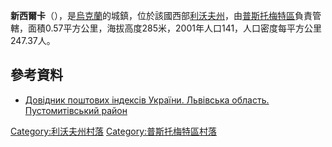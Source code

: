 {{Infobox settlement
|official_name            = 新西爾卡（普斯托梅特區）
|native_name = 
|settlement_type          = [[村莊|村莊]]
|image_skyline            = 
|imagesize                = 
|image_map                = 
|mapsize                  = 
|pushpin_map  = 
|pushpin_label = 
|pushpin_label_position   = 
|pushpin_map_caption      = 
|subdivision_type         = [[世界政區索引|國家]]
|subdivision_type1        = [[烏克蘭行政區劃|州]]
|subdivision_type2        = [[區(烏克蘭)|區]]
|subdivision_name         = [[烏克蘭|烏克蘭]]
|subdivision_name1        = [[利沃夫州|利沃夫州]]
|subdivision_name2        = [[普斯托梅特區|普斯托梅特區]]
|elevation_ft             = 935
|elevation_m              = 285
|timezone                 = [[EET|EET]]
|area_total_km2           = 
|area_land_km2            = 0.57
|area_water_km2           = 
|area_total_sq_mi         = 
|area_land_sq_mi          = 
|area_water_sq_mi         = 
|population_as_of         = [[2001|2001]]
|population_footnotes     = 
|population_total         = 141
|population_density_km2   = 247.37
|population_density_sq_mi = auto
|utc_offset               = +2
|coordinates              = {{coord|49|38|23|N|24|1|9|E|scale:100000|display=title}}
| coor_pinpoint           = 
| coordinates_footnotes   = 
|timezone_DST             = [[EEST|EEST]]
|utc_offset_DST           = +3
|postal_code_type         = [[郵政編碼|郵政編碼]]
|postal_code              = 81164
|area_code                = {{link-en|电话区号+380 3230|Area code 380 3230|380 3230}}
|blank_name = [[地名信息系统|KOATUU]]
|blank_info = 4623685603
|population_density_rank=}}


'''新西爾卡'''（{{lang-uk|Новосілка}}），是[[烏克蘭|烏克蘭]]的城鎮，位於該國西部[[利沃夫州|利沃夫州]]，由[[普斯托梅特區|普斯托梅特區]]負責管轄，面積0.57平方公里，海拔高度285米，2001年人口141，人口密度每平方公里247.37人。

==參考資料==
*[http://www.uaidx.com/13/298/index Довідник поштових індексів України. Львівська область. Пустомитівський район] {{Wayback|url=http://www.uaidx.com/13/298/index |date=20161011013019 }}

[[Category:利沃夫州村落|Category:利沃夫州村落]]
[[Category:普斯托梅特區村落|Category:普斯托梅特區村落]]


{{Lviv-geo-stub}}